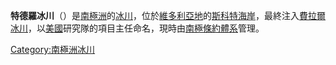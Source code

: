 {{coord|77|58|S|161|50|E|display=title}}

'''特德羅冰川'''（{{lang-en|Tedrow Glacier}}）是[[南極洲|南極洲]]的[[冰川|冰川]]，位於[[維多利亞地|維多利亞地]]的[[斯科特海岸|斯科特海岸]]，最終注入[[費拉爾冰川|費拉爾冰川]]，以[[美國|美國]]研究隊的項目主任命名，現時由[[南極條約體系|南極條約體系]]管理。

{{DEFAULTSORT:Tedrow Glacier}}
[[Category:南極洲冰川|Category:南極洲冰川]]


{{ScottCoast-geo-stub}}